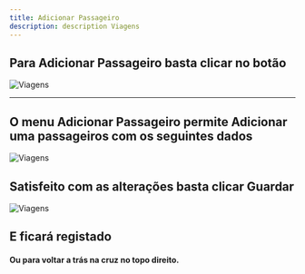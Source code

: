 ```yaml
---
title: Adicionar Passageiro
description: description Viagens
---
```


## Para Adicionar Passageiro basta clicar no botão

![Viagens](./images/botao-adicionar-passageiro.png "Viagens")

---

## O menu Adicionar Passageiro permite Adicionar uma passageiros com os seguintes dados

![Viagens](./images/menu-adicionar-passageiro.png "Viagens")

## Satisfeito com as alterações basta clicar Guardar

![Viagens](./images/guardar.png "Viagens")

## E ficará registado

#### Ou para voltar a trás na cruz no topo direito.
